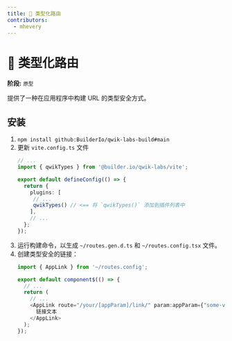 ```yaml
---
title: 🧪 类型化路由
contributors:
  - mhevery
---
```


# 🧪 类型化路由
**阶段:** `原型`

提供了一种在应用程序中构建 URL 的类型安全方式。

## 安装

1. `npm install github:BuilderIo/qwik-labs-build#main`
2. 更新 `vite.config.ts` 文件
   ```typescript
   // ...
   import { qwikTypes } from '@builder.io/qwik-labs/vite'; 

   export default defineConfig(() => {
     return {
       plugins: [
        // ...
        qwikTypes() // <== 将 `qwikTypes()` 添加到插件列表中
       ],
       // ...
     };
   });
   ```
3. 运行构建命令，以生成 `~/routes.gen.d.ts` 和 `~/routes.config.tsx` 文件。
4. 创建类型安全的链接：
   ```typescript
   import { AppLink } from '~/routes.config';

   export default component$(() => {
     // ...
     return (
       // ...
       <AppLink route="/your/[appParam]/link/" param:appParam={"some-value"}>
         链接文本
       </AppLink>
     );
   });
   ```